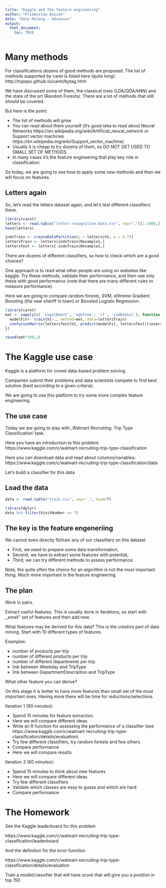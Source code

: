 ```yaml
---
title: "Kaggle and the feature engineering"
author: "Przemyslaw Biecek"
date: "Data Mining - Advances"
output: 
  html_document:
    toc: TRUE
---
```


# Many methods

For classifications dozens of good methods are proposed. The list of methods supported by caret is listed here (quite long):
http://topepo.github.io/caret/bytag.html

We have discussed some of them, the classical ones (LDA/QDA/kNN) and the state of the art (Random Forests). There are a lot of methods that still should be covered. 

But here is the point:

* The list of methods will grow
* You can read about them yourself (it's good idea to read about Neural Networks https://en.wikipedia.org/wiki/Artificial_neural_network or Support vector machines https://en.wikipedia.org/wiki/Support_vector_machine)
* Usually it is cheap to try dozens of them, so DO NOT GET USED TO SMALL SET OF METHODS
* In many cases it's the feature engineering that play key role in classification.

So today, we are going to see how to apply some new methods and then we will focus on features.

## Letters again 

So, let's read the letters dataset again, and let's test different classifiers there.

```r
library(caret)
letters <- read.table("letter-recognition.data.txt", sep=",")[1:2000,]
head(letters)

indxTrain <- createDataPartition(y = letters$V1, p = 0.75)
lettersTrain <- letters[indxTrain$Resample1,]
lettersTest <- letters[-indxTrain$Resample1,]
```

There are dozens of different classifiers, so how to check which are a good choices?

One approach is to read what other people are using on websites like kaggle. Try these methods, validate their performance, and then use only these with good performance (note that there are many different rules to measure performance).

Here we are going to compare random forests, SVM, eXtreme Gradient Boosting (the new sheriff in town) or Boosted Logistic Regression.

```r
library(caret)
mat <- sapply(c( 'LogitBoost', 'xgbTree', 'rf', 'svmRadial'), function (met) {
  modelFit<- train(V1~., method=met, data=lettersTrain)
  confusionMatrix(lettersTest$V1, predict(modelFit, lettersTest))$overall
})

round(mat*100,2)
```


# The Kaggle use case

Kaggle is a platform for crowd data-based problem solving.

Companies submit their problems and data scientists compete to find best solution (best according to a given criteria).

We are going to use this platform to try some more complex feature engineering.

## The use case

Today we are going to play with ,Walmart Recruiting: Trip Type Classification' task.

Here you have an introduction to this problem: https://www.kaggle.com/c/walmart-recruiting-trip-type-classification

Here you can download data and read about columns/variables: https://www.kaggle.com/c/walmart-recruiting-trip-type-classification/data

Let's build a classifier for this data

## Load the data

```r
data <- read.table("train.csv", sep=",", head=T)

library(dplyr)
data %>% filter(VisitNumber == 7)
```

## The key is the feature engeneriing

We cannot even directly fit/train any of our classifiers on this dataset.

* First, we need to prepare some data transformation,
* Second, we have to extract some features with potential,
* Third, we can try different methods to assess performance.

Note, the quite often the choice for an algorithm is not the most important thing.  Much more important is the feature engineering.

## The plan

Work in pairs.

Extract useful features. This is usually done in iterations, so start with ,,small'' set of features and then add new.

What features may be derived for this data?
This is the creative part of data mining. Start with 10 different types of features.

Examples: 

* number of products per trip
* number of different products per trip
* number of different departments per trip
* link between Weekday and TripType
* link between DepartmentDescription and TripType

What other feature you can derive?

On this stage it is better to have more features than small set of the most important ones. Having more there will be time for reductions/selections.

Iteration 1 (90 minutes):

* Spend 15 minutes for feature extraction.
* Here we will compare different ideas
* Write an R function for assessing the performance of a classifier (see https://www.kaggle.com/c/walmart-recruiting-trip-type-classification/details/evaluation)
* Try few different classifiers, try random forests and few others.
* Compare performance
* Here we will compare results

Iteration 2 (60 minutes):

* Spend 15 minutes to think about new features
* Here we will compare different ideas
* Try few different classifiers
* Validate which classes are easy to guess and which are hard
* Compare performance


# The Homework

See the Kaggle leaderboard for this problem

https://www.kaggle.com/c/walmart-recruiting-trip-type-classification/leaderboard

And the definition for the error function

https://www.kaggle.com/c/walmart-recruiting-trip-type-classification/details/evaluation

Train a model/classifier that will have score that will give you a position in top 150.

